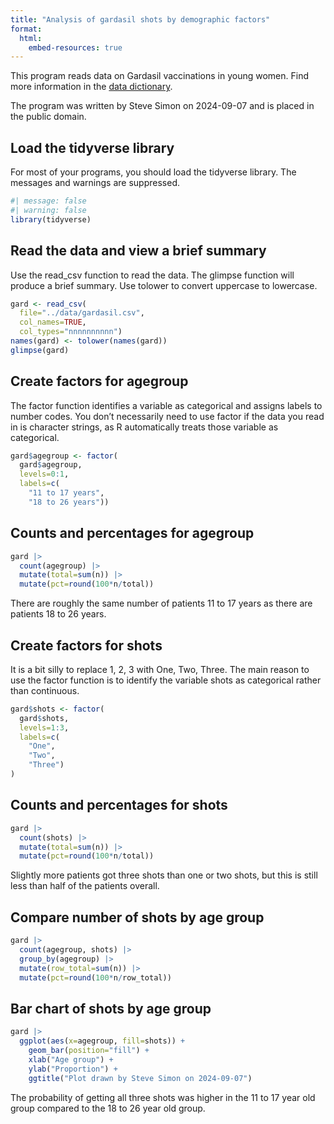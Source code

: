 ```yaml
---
title: "Analysis of gardasil shots by demographic factors"
format: 
  html:
    embed-resources: true
---
```


This program reads data on Gardasil vaccinations in young women. Find more information in the [data dictionary][dd].

[dd]: https://raw.githubusercontent.com/pmean/datasets/master/gardasil.yaml

The program was written by Steve Simon on 2024-09-07 and is placed in the public domain.

## Load the tidyverse library

For most of your programs, you should load the tidyverse library. The messages and warnings are suppressed.

```r
#| message: false
#| warning: false
library(tidyverse)
```

## Read the data and view a brief summary

Use the read_csv function to read the data. The glimpse function will produce a brief summary. Use tolower to convert uppercase to lowercase.

```r
gard <- read_csv(
  file="../data/gardasil.csv",
  col_names=TRUE,
  col_types="nnnnnnnnnn")
names(gard) <- tolower(names(gard))
glimpse(gard)
```

## Create factors for agegroup

The factor function identifies a variable as categorical and assigns labels to number codes. You don't necessarily need to use factor if the data you read in is character strings, as R automatically treats those variable as categorical.

```r
gard$agegroup <- factor(
  gard$agegroup,
  levels=0:1,
  labels=c(
    "11 to 17 years",
    "18 to 26 years"))
```

## Counts and percentages for agegroup

```r
gard |> 
  count(agegroup) |>
  mutate(total=sum(n)) |>
  mutate(pct=round(100*n/total))
```

There are roughly the same number of patients 11 to 17 years as there are patients 18 to 26 years.

## Create factors for shots

It is a bit silly to replace 1, 2, 3 with One, Two, Three. The main reason to use the factor function is to identify the variable shots as categorical rather than continuous.

```r
gard$shots <- factor(
  gard$shots,
  levels=1:3,
  labels=c(
    "One", 
    "Two", 
    "Three")
)
```

## Counts and percentages for shots

```r
gard |> 
  count(shots) |>
  mutate(total=sum(n)) |>
  mutate(pct=round(100*n/total))
```

Slightly more patients got three shots than one or two shots, but this is still less than half of the patients overall.

## Compare number of shots by age group

```r
gard |>
  count(agegroup, shots) |>
  group_by(agegroup) |>
  mutate(row_total=sum(n)) |>
  mutate(pct=round(100*n/row_total))
```

## Bar chart of shots by age group

```r
gard |>
  ggplot(aes(x=agegroup, fill=shots)) +
    geom_bar(position="fill") +
    xlab("Age group") +
    ylab("Proportion") +
    ggtitle("Plot drawn by Steve Simon on 2024-09-07")
```

The probability of getting all three shots was higher in the 11 to 17 year old group compared to the 18 to 26 year old group.

